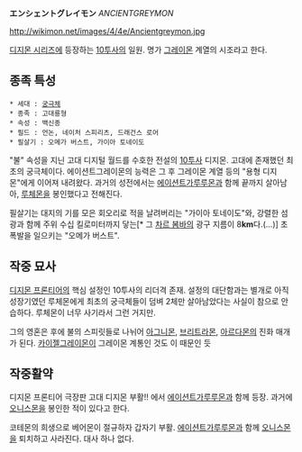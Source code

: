 '''エンシェントグレイモン''' ''ANCIENTGREYMON''

http://wikimon.net/images/4/4e/Ancientgreymon.jpg

[[디지몬 시리즈]]에 등장하는 [[10투사]]의 일원.
명가 [[그레이몬]] 계열의 시조라고 한다.

== 종족 특성 ==
 * 세대 : [[궁극체]]
 * 종족 : 고대룡형
 * 속성 : 백신종
 * 필드 : 언논, 네이처 스피리츠, 드래건스 로어
 * 필살기 : 오메가 버스트, 가이아 토네이도

"불" 속성을 지닌 고대 디지털 월드를 수호한 전설의 [[10투사]] 디지몬. 고대에 존재했던 최초의 궁극체이다. 에이션트그레이몬의 능력은 그 후 그레이몬 계열 등의 "용형 디지몬"에게 이어져 내려왔다. 과거의 성전에서는 [[에이션트가루루몬]]과 함께 끝까지 살아남아, [[루체몬]]을 봉인했다고 전해진다.

필살기는 대지의 기를 모은 회오리로 적을 날려버리는 "가이아 토네이도"와, 강렬한 섬광과 함께 주위 수십 킬로미터까지 닿는[* 그 [[차르 봄바]]의 광구 지름이 8'''km'''다.(...)] 초폭발을 일으키는 "오메가 버스트".

== 작중 묘사 ==
[[디지몬 프론티어]]의 핵심 설정인 10투사의 리더격 존재. 설정의 대단함과는 별개로 아직 성장기였던 루체몬에게 최초의 궁극체들이 덤벼 2체만 살아남았다는 사실이 참으로 안습하다. 루체몬이 너무 사기라서 그런 거지만.

그의 영혼은 후에 불의 스피릿들로 나뉘어 [[아그니몬]], [[브리트라몬]], [[아르다몬]]의 진화 매개가 된다. [[카이젤그레이몬]]이 그레이몬 계통인 것도 이 때문인 듯


== 작중활약 ==
디지몬 프론티어 극장판 고대 디지몬 부활!! 에서 [[에이션트가루루몬]]과 함께 등장. 과거에 [[오니스몬]]을 봉인한 적이 있다고 한다.

코테몬의 희생으로 베어몬이 절규하자 갑자기 부활. [[에이션트가루루몬]]과 함께 [[오니스몬]]을 퇴치하고 사라진다. 대사 하나 없다.
